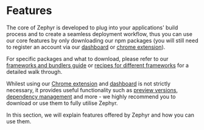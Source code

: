 # Features 

The core of Zephyr is developed to plug into your applications' build process and to create a seamless deployment workflow, thus you can use our core features by only downloading our npm packages (you will still need to register an account via our [dashboard](https://app.zephyr-cloud.io) or [chrome extension](https://chromewebstore.google.com/detail/zephyr-mission-control/liflhldchhinbaeplljlplhnbkdidedn)). 

For specific packages and what to download, please refer to our [frameworks and bundlers guide](/guide/usage/framework-bundlers) or [recipes for different frameworks](/guide/recipes) for a detailed walk through. 

Whilest using our [Chrome extension](https://chromewebstore.google.com/detail/zephyr-mission-control/liflhldchhinbaeplljlplhnbkdidedn) and [dashboard](https://app.zephyr-cloud.io) is not strictly necessary, it provides useful functionality such as [preview versions](#preview-versions), [dependency management](#dependency-management) and more - we highly recommend you to download or use them to fully utilise Zephyr. 

In this section, we will explain features offered by Zephyr and how you can use them. 